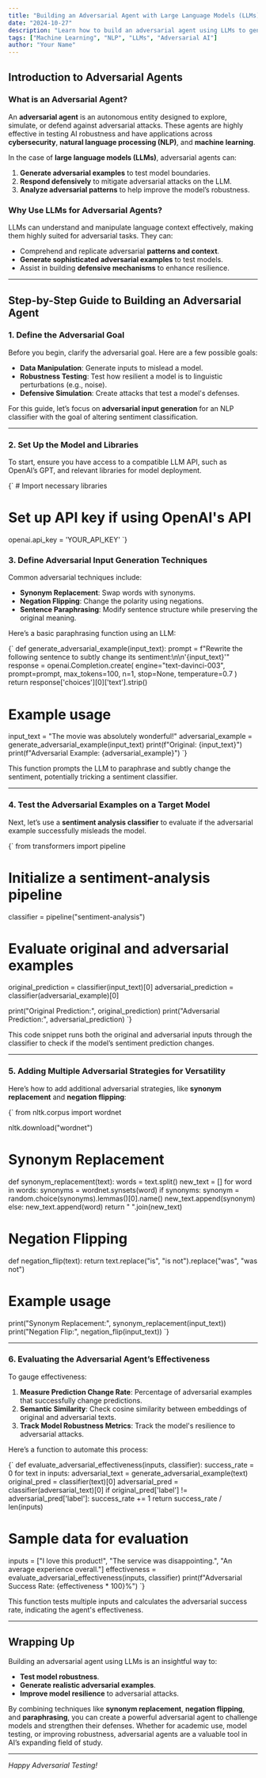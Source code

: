 ```yaml
---
title: "Building an Adversarial Agent with Large Language Models (LLMs)"
date: "2024-10-27"
description: "Learn how to build an adversarial agent using LLMs to generate, simulate, and defend against adversarial attacks."
tags: ["Machine Learning", "NLP", "LLMs", "Adversarial AI"]
author: "Your Name"
---
```



## Introduction to Adversarial Agents

### What is an Adversarial Agent?

An **adversarial agent** is an autonomous entity designed to explore, simulate, or defend against adversarial attacks. These agents are highly effective in testing AI robustness and have applications across **cybersecurity**, **natural language processing (NLP)**, and **machine learning**.

In the case of **large language models (LLMs)**, adversarial agents can:
1. **Generate adversarial examples** to test model boundaries.
2. **Respond defensively** to mitigate adversarial attacks on the LLM.
3. **Analyze adversarial patterns** to help improve the model’s robustness.

### Why Use LLMs for Adversarial Agents?

LLMs can understand and manipulate language context effectively, making them highly suited for adversarial tasks. They can:
- Comprehend and replicate adversarial **patterns and context**.
- **Generate sophisticated adversarial examples** to test models.
- Assist in building **defensive mechanisms** to enhance resilience.

---

## Step-by-Step Guide to Building an Adversarial Agent

### 1. Define the Adversarial Goal

Before you begin, clarify the adversarial goal. Here are a few possible goals:
- **Data Manipulation**: Generate inputs to mislead a model.
- **Robustness Testing**: Test how resilient a model is to linguistic perturbations (e.g., noise).
- **Defensive Simulation**: Create attacks that test a model's defenses.

For this guide, let’s focus on **adversarial input generation** for an NLP classifier with the goal of altering sentiment classification.

---

### 2. Set Up the Model and Libraries

To start, ensure you have access to a compatible LLM API, such as OpenAI’s GPT, and relevant libraries for model deployment.

<CodeBlock language="python">
{`
# Import necessary libraries

# Set up API key if using OpenAI's API
openai.api_key = 'YOUR_API_KEY'
`}
</CodeBlock>

### 3. Define Adversarial Input Generation Techniques

Common adversarial techniques include:
- **Synonym Replacement**: Swap words with synonyms.
- **Negation Flipping**: Change the polarity using negations.
- **Sentence Paraphrasing**: Modify sentence structure while preserving the original meaning.

Here’s a basic paraphrasing function using an LLM:

<CodeBlock language="python">
{`
def generate_adversarial_example(input_text):
    prompt = f"Rewrite the following sentence to subtly change its sentiment:\n\n'{input_text}'"
    response = openai.Completion.create(
        engine="text-davinci-003",
        prompt=prompt,
        max_tokens=100,
        n=1,
        stop=None,
        temperature=0.7
    )
    return response['choices'][0]['text'].strip()

# Example usage
input_text = "The movie was absolutely wonderful!"
adversarial_example = generate_adversarial_example(input_text)
print(f"Original: {input_text}")
print(f"Adversarial Example: {adversarial_example}")
`}
</CodeBlock>

This function prompts the LLM to paraphrase and subtly change the sentiment, potentially tricking a sentiment classifier.

---

### 4. Test the Adversarial Examples on a Target Model

Next, let’s use a **sentiment analysis classifier** to evaluate if the adversarial example successfully misleads the model.

<CodeBlock language="python">
{`
from transformers import pipeline

# Initialize a sentiment-analysis pipeline
classifier = pipeline("sentiment-analysis")

# Evaluate original and adversarial examples
original_prediction = classifier(input_text)[0]
adversarial_prediction = classifier(adversarial_example)[0]

print("Original Prediction:", original_prediction)
print("Adversarial Prediction:", adversarial_prediction)
`}
</CodeBlock>

This code snippet runs both the original and adversarial inputs through the classifier to check if the model’s sentiment prediction changes.

---

### 5. Adding Multiple Adversarial Strategies for Versatility

Here’s how to add additional adversarial strategies, like **synonym replacement** and **negation flipping**:

<CodeBlock language="python">
{`
from nltk.corpus import wordnet

nltk.download("wordnet")

# Synonym Replacement
def synonym_replacement(text):
    words = text.split()
    new_text = []
    for word in words:
        synonyms = wordnet.synsets(word)
        if synonyms:
            synonym = random.choice(synonyms).lemmas()[0].name()
            new_text.append(synonym)
        else:
            new_text.append(word)
    return " ".join(new_text)

# Negation Flipping
def negation_flip(text):
    return text.replace("is", "is not").replace("was", "was not")

# Example usage
print("Synonym Replacement:", synonym_replacement(input_text))
print("Negation Flip:", negation_flip(input_text))
`}
</CodeBlock>

---

### 6. Evaluating the Adversarial Agent’s Effectiveness

To gauge effectiveness:
1. **Measure Prediction Change Rate**: Percentage of adversarial examples that successfully change predictions.
2. **Semantic Similarity**: Check cosine similarity between embeddings of original and adversarial texts.
3. **Track Model Robustness Metrics**: Track the model's resilience to adversarial attacks.

Here’s a function to automate this process:

<CodeBlock language="python">
{`
def evaluate_adversarial_effectiveness(inputs, classifier):
    success_rate = 0
    for text in inputs:
        adversarial_text = generate_adversarial_example(text)
        original_pred = classifier(text)[0]
        adversarial_pred = classifier(adversarial_text)[0]
        if original_pred['label'] != adversarial_pred['label']:
            success_rate += 1
    return success_rate / len(inputs)

# Sample data for evaluation
inputs = ["I love this product!", "The service was disappointing.", "An average experience overall."]
effectiveness = evaluate_adversarial_effectiveness(inputs, classifier)
print(f"Adversarial Success Rate: {effectiveness * 100}%")
`}
</CodeBlock>

This function tests multiple inputs and calculates the adversarial success rate, indicating the agent's effectiveness.

---

## Wrapping Up

Building an adversarial agent using LLMs is an insightful way to:
- **Test model robustness**.
- **Generate realistic adversarial examples**.
- **Improve model resilience** to adversarial attacks.

By combining techniques like **synonym replacement**, **negation flipping**, and **paraphrasing**, you can create a powerful adversarial agent to challenge models and strengthen their defenses. Whether for academic use, model testing, or improving robustness, adversarial agents are a valuable tool in AI’s expanding field of study.

---

*Happy Adversarial Testing!*
